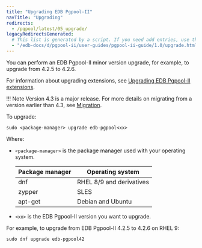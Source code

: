 ```yaml
---
title: "Upgrading EDB Pgpool-II"
navTitle: "Upgrading"
redirects:
  - /pgpool/latest/05_upgrade/
legacyRedirectsGenerated:
  # This list is generated by a script. If you need add entries, use the `legacyRedirects` key.
  - "/edb-docs/d/pgpool-ii/user-guides/pgpool-ii-guide/1.0/upgrade.html"
---
```


<div id="upgrade" class="registered_link"></div>

You can perform an EDB Pgpool-II minor version upgrade, for example, to upgrade from 4.2.5 to 4.2.6. 

For information about upgrading extensions, see [Upgrading EDB Pgpool-II extensions](../installing_extensions/upgrading_extensions).

!!! Note 
    Version 4.3 is a major release. For more details on migrating from a version earlier than 4.3, see [Migration](https://www.pgpool.net/docs/43/en/html/release-4-3-0.html#MIGRATION-4-3-0).

To upgrade:

```shell
sudo <package-manager> upgrade edb-pgpool<xx>
```

Where:

-  `<package-manager>` is the package manager used with your operating system.

   | Package manager |         Operating system         |
   | --------------- | -------------------------------- |
   | dnf             | RHEL 8/9 and derivatives         |
   | zypper          | SLES                             |
   | apt-get         | Debian and Ubuntu                |
 
- `<xx>` is the EDB Pgpool-II version you want to upgrade. 

For example, to upgrade from EDB Pgpool-II 4.2.5 to 4.2.6 on RHEL 9:

```shell
sudo dnf upgrade edb-pgpool42
```
